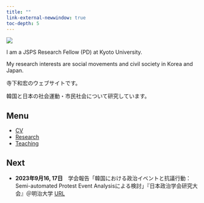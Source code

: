 ```yaml
---
title: ""
link-external-newwindow: true
toc-depth: 5
---
```


![](pic/IMG_0614.png){fig-align="center"}

I am a JSPS Research Fellow (PD) at Kyoto University.

My research interests are social movements and civil society in Korea and Japan.

寺下和宏のウェブサイトです。

韓国と日本の社会運動・市民社会について研究しています。

::: callout-note
## Menu

-   [CV](cv.qmd)
-   [Research](research.qmd)
-   [Teaching](teaching.qmd)
:::

::: callout-note
## Next

-   **2023年9月16, 17日**　学会報告「韓国における政治イベントと抗議行動：Semi-automated Protest Event Analysisによる検討」『日本政治学会研究大会』＠明治大学
<span class="btn">[URL](https://www.jpsa-web.org/conf/2023/program/session.html#bunkakai_c)</span>

:::
